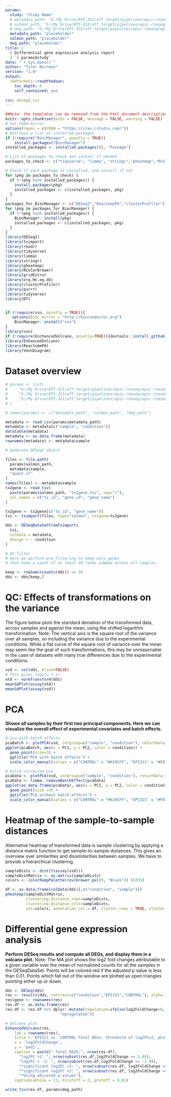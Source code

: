 ```yaml
---
params:
  study: "Study Name"
  # metadata_path: "G:/My Drive/EPI-321/off_target/pipelines/epic-rnaseq/epic-rnaseq/JIRA_BDS-1008_Mouse_3m/mouse_3m_samplesheet_deseq2.csv"
  # salmon_path: "G:/My Drive/EPI-321/off_target/pipelines/epic-rnaseq/epic-rnaseq/JIRA_BDS-1008_Mouse_3m/salmon"
  # deg_path: "G:/My Drive/EPI-321/off_target/pipelines/epic-rnaseq/epic-rnaseq/JIRA_BDS-1008_Mouse_3m/deseq2/JIRA_BDS-1008_Mouse_3m_degs.tsv"
  metadata_path: "placeholder"
  salmon_path: "placeholder"
  deg_path: "placeholder"
title: |
  | Differential gene expression analysis report
  | `r params$study`
date: "`r Sys.Date()`"
author: "Tyler Borrman"
version: "1.0"
output:
  rmdformats::readthedown:
    toc_depth: 6
    self_contained: yes
    
css: deseq2.css
---
```


<!--
# Differential Gene Expression Analysis Report
This R Markdown document performs differential gene expression analysis for a specified study. 
It includes data preprocessing, statistical analysis, and visualization of results.

Usage:
rmarkdown::render("deseq2.rmd", params = list(study = "Study Name"))
-->

```r
##Note: the templates can be removed from the html_document description section if knitting is desired
knitr::opts_chunk$set(echo = FALSE, message = FALSE, warning = FALSE)
# Set CRAN mirror
options(repos = c(CRAN = "https://cran.rstudio.com/"))
# Retrieve a list of installed packages
if (!require("BiocManager", quietly = TRUE))
    install.packages("BiocManager")
installed_packages <- installed.packages()[, "Package"]

# List of packages to check and install if needed
packages_to_check <- c("tidyverse", "limma", "stringr","pheatmap","RColorBrewer","gridExtra","org.Hs.eg.db","purrr","tidyverse","VennDiagram")

# Check if each package is installed, and install if not
for (pkg in packages_to_check) {
  if (!(pkg %in% installed_packages)) {
    install.packages(pkg)
    installed_packages <- c(installed_packages, pkg)
  }
}
packages_for_BiocManager <- c("DESeq2","ReactomePA","clusterProfiler")
for (pkg in packages_for_BiocManager) {
  if (!(pkg %in% installed_packages)) {
    BiocManager::install(pkg)
    installed_packages <- c(installed_packages, pkg)
  }
}
library(DESeq2)
library(tximport)
library(readr)
library(tidyverse)
library(limma)
library(stringr)
library(pheatmap)
library(RColorBrewer)
library(gridExtra)
library(org.Hs.eg.db)
library(clusterProfiler)
library(purrr)
library(tidyverse)
library(DT)


if (!require(vsn, quietly = TRUE)){ 
   options(BioC_mirror = "http://bioconductor.org")
	BiocManager::install("vsn")
}
library(vsn)
if (!require(EnchancedVolcano, quietly=TRUE)){devtools::install_github('kevinblighe/EnhancedVolcano')}
library(EnhancedVolcano)
library(ReactomePA)
library(VennDiagram)
```
# Dataset overview

```r

# params <- list(
#     "G:/My Drive/EPI-321/off_target/pipelines/epic-rnaseq/epic-rnaseq/JIRA_BDS-1008_Mouse_3m/mouse_3m_samplesheet_deseq2.csv",
#     "G:/My Drive/EPI-321/off_target/pipelines/epic-rnaseq/epic-rnaseq/JIRA_BDS-1008_Mouse_3m/salmon",
#     "G:/My Drive/EPI-321/off_target/pipelines/epic-rnaseq/epic-rnaseq/JIRA_BDS-1008_Mouse_3m/deseq2/JIRA_BDS-1008_Mouse_3m_degs.tsv"
# )

# names(params) <- c("metadata_path", "salmon_path", "deg_path")

metadata <- read_csv(params$metadata_path)
metadata <- metadata[c("sample", "condition")]
datatable(metadata)
metadata <- as.data.frame(metadata)
rownames(metadata) <- metadata$sample
```



```r
# Generate DESeq2 object

files <- file.path(
  params$salmon_path,
  metadata$sample,
  "quant.sf"
)
names(files) <- metadata$sample
tx2gene <- read_tsv(
  paste(params$salmon_path, "tx2gene.tsv", sep="/"),
  col_names = c("tx_id", "gene_id", "gene_name")
)

tx2gene <- tx2gene[c("tx_id", "gene_name")]
txi <- tximport(files, type="salmon", tx2gene=tx2gene)

dds <- DESeqDataSetFromTximport(
  txi,
  colData = metadata,
  design = ~ condition
)

```

```r
# QC:filter
# Here we perform pre-filtering to keep only genes 
# that have a count of at least 10 reads summed across all samples.

keep <- rowSums(counts(dds)) >= 10
dds <- dds[keep,]
```


# QC: Effects of transformations on the variance
The figure below plots the standard deviation of the transformed data, across samples and against the mean, using the shifted logarithm transformation.
Note: The vertical axis is the square root of the variance over all samples, 
so including the variance due to the experimental conditions. 
While a flat curve of the square root of variance over the mean may seem like the goal of such transformations, 
this may be unreasonable in the case of datasets with many true differences due to the experimental conditions. 

```r
vsd <- vst(dds, blind=FALSE)
# This gives log2(n + 1)
ntd <- normTransform(dds)
meanSdPlot(assay(ntd))
meanSdPlot(assay(vsd))

```

# PCA
**Shows all samples by their first two principal components. Here we can visualize the overall effect of experimental covariates and batch effects.** 

```r

# pca with batch effects
pcaBatch <- plotPCA(vsd, intgroup=c("sample", "condition"), returnData = T)
ggplot(pcaBatch, aes(x = PC1, y = PC2, color = condition)) + 
  geom_point(size=3) +
  ggtitle("PCA with batch effects") +
  scale_color_manual(values = c("CONTROL" = "#619CFF", "EPI321" = "#F8766D"))

# batch corrected pca
pcaData <- plotPCA(vsd, intgroup=c("sample", "condition"), returnData = T)
pcaData <- limma::removeBatchEffect(pcaData)
ggplot(as.data.frame(pcaData), aes(x = PC1, y = PC2, color = condition)) + 
  geom_point(size =3) +
  ggtitle("PCA without batch effects") +
  scale_color_manual(values = c("CONTROL" = "#619CFF", "EPI321" = "#F8766D"))
```

# Heatmap of the sample-to-sample distances
Alternative heatmap of transformed data is sample clustering by applying a distance matrix function to
get sample-to-sample distances. This gives an overview over similarities and dissimilarities between samples. 
We have to provide a hierarchical clustering.

```r

sampleDists <- dist(t(assay(vsd)))
sampleDistMatrix <- as.matrix(sampleDists)
colors <- colorRampPalette(rev(brewer.pal(9, "Blues")) )(255)

df <- as.data.frame(colData(dds)[,c("condition", "sample")])
pheatmap(sampleDistMatrix,
         clustering_distance_rows=sampleDists,
         clustering_distance_cols=sampleDists,
         col=colors, annotation_col = df, cluster_rows = TRUE, cluster_cols = TRUE)

```

# Differential gene expression analysis
**Perform DESeq results and compute all DEGs, and display them in a volcano plot.**
\n Note: The MA plot shows the log2 fold changes attributable to a given variable over the mean of normalized counts for all the samples in the DESeqDataSet. 
Points will be colored red if the adjusted p value is less than 0.01. 
Points which fall out of the window are plotted as open triangles pointing either up or down.


```r

dds <- DESeq(dds)
res <- results(dds, contrast=c("condition","EPI321","CONTROL"), alpha = 0.01) 
res$gene <- rownames(res)
res.df <- as.data.frame(res)
res.df <- res.df %>% dplyr::mutate(regulation=ifelse(log2FoldChange<0, "Downregulated", 
                        "Upregulated"))

# Volcano plot
EnhancedVolcano(res,
    lab = rownames(res),
    title = 'EPI321 vs. CONTROL Total DEGs: threshold of log2FC=2, pCutoff=0.01',
    x = 'log2FoldChange',
    y = 'padj',
    caption = paste(" Total DEGS:", nrow(res.df),
      "log2FC >2: ", nrow(subset(res.df,log2FoldChange >= 2.0)),
      "log2FC < -2: ", nrow(subset(res.df,log2FoldChange <= -2.0)),
      "*significant log2FC >2: ", nrow(subset(res.df, log2FoldChange >= 2.0 & padj <=0.01)),
      "*significant log2FC <2: ", nrow(subset(res.df, log2FoldChange <= -2.0 & padj <=0.01)),
      "*Using adjusted p-values"),
    captionLabSize = 11, FCcutoff = 2, pCutoff = 0.01)

write_tsv(res.df, params$deg_path)
```

